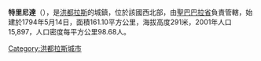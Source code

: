 '''特里尼達'''（{{lang-es|Trinidad}}），是[[洪都拉斯|洪都拉斯]]的城鎮，位於該國西北部，由[[聖巴巴拉省|聖巴巴拉省]]負責管轄，始建於1794年5月14日，面積161.10平方公里，海拔高度291米，2001年人口15,897，人口密度每平方公里98.68人。

{{Coord|15|8|N|88|14|W|source:itwiki_region:HN|display=title}}

{{Honduras-geo-stub}}
[[Category:洪都拉斯城市|Category:洪都拉斯城市]]